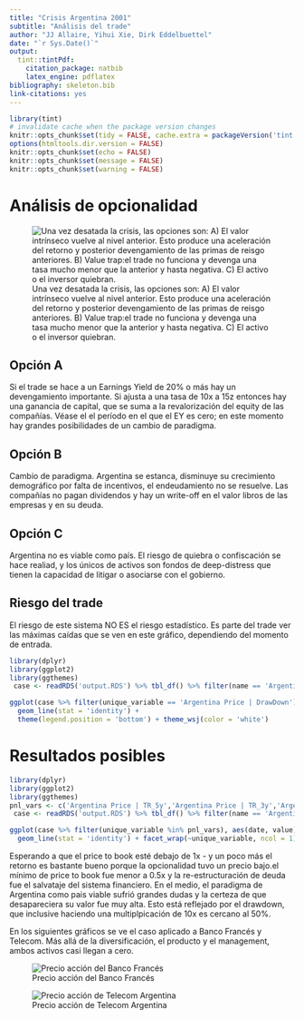 ```yaml
---
title: "Crisis Argentina 2001"
subtitle: "Análisis del trade"
author: "JJ Allaire, Yihui Xie, Dirk Eddelbuettel"
date: "`r Sys.Date()`"
output:
  tint::tintPdf: 
    citation_package: natbib
    latex_engine: pdflatex
bibliography: skeleton.bib
link-citations: yes
---
```

```r
library(tint)
# invalidate cache when the package version changes
knitr::opts_chunk$set(tidy = FALSE, cache.extra = packageVersion('tint'))
options(htmltools.dir.version = FALSE)
knitr::opts_chunk$set(echo = FALSE)
knitr::opts_chunk$set(message = FALSE)
knitr::opts_chunk$set(warning = FALSE)
```
# Análisis de opcionalidad

![Una vez desatada la crisis, las opciones son: A) El valor intrínseco vuelve al nivel anterior. Esto produce una aceleración del retorno y posterior devengamiento de las primas de reisgo anteriores. B) Value trap:el trade no funciona y devenga una tasa mucho menor que la anterior y hasta negativa. C) El activo o el inversor quiebran. ](images/opcionalidad.png)

## Opción A

Si el trade se hace a un Earnings Yield de 20% o más hay un devengamiento importante. Si ajusta a una tasa de 10x a 15z entonces hay una ganancia de capital, que se suma a la revalorización del equity de las compañías. Véase el el período en el que el EY es cero; en este momento hay grandes posibilidades de un cambio de paradigma.

## Opción B
Cambio de paradigma. Argentina se estanca, disminuye su crecimiento demográfico por falta de incentivos, el endeudamiento no se resuelve. Las compañías no pagan dividendos y hay un write-off en el valor libros de las empresas y en su deuda.

## Opción C
Argentina no es viable como país. El riesgo de quiebra o confiscación se hace realiad, y los únicos de activos son fondos de deep-distress que tienen la capacidad de litigar o asociarse con el gobierno.

## Riesgo del trade

El riesgo de este sistema NO ES el riesgo estadístico. Es parte del trade ver las máximas caídas que se ven en este gráfico, dependiendo del momento de entrada.


```r
library(dplyr)
library(ggplot2)
library(ggthemes)
 case <- readRDS('output.RDS') %>% tbl_df() %>% filter(name == 'Argentina')

ggplot(case %>% filter(unique_variable == 'Argentina Price | DrawDown'), aes(date, value)) +
  geom_line(stat = 'identity') +
  theme(legend.position = 'bottom') + theme_wsj(color = 'white')
```

# Resultados posibles




```r
library(dplyr)
library(ggplot2)
library(ggthemes)
pnl_vars <- c('Argentina Price | TR_5y','Argentina Price | TR_3y','Argentina Price | TR_1y')
 case <- readRDS('output.RDS') %>% tbl_df() %>% filter(name == 'Argentina')

ggplot(case %>% filter(unique_variable %in% pnl_vars), aes(date, value)) +
  geom_line(stat = 'identity') + facet_wrap(~unique_variable, ncol = 1)  + theme_wsj(color = 'white')
```

Esperando a que el price to book esté debajo de 1x - y un poco más el retorno es bastante bueno porque la opcionalidad tuvo un precio bajo.el mínimo de price to book fue menor a 0.5x y la re-estructuración de deuda fue el salvataje del sistema financiero. En el medio, el paradigma de Argentina como pais viable sufrió grandes dudas y la certeza de que desapareciera su valor fue muy alta. Esto está reflejado por el drawdown, que inclusive haciendo una multiplpicación de 10x es cercano al 50%.

En los siguientes gráficos se ve el caso aplicado a Banco Francés y Telecom. Más allá de la diversificación, el producto y el management, ambos activos casi llegan a cero.

![Precio acción del Banco Francés](images/argie_bfr_casi_quiebra.png)


![Precio acción de Telecom Argentina](images/argie_teco_casi_cero.png)
